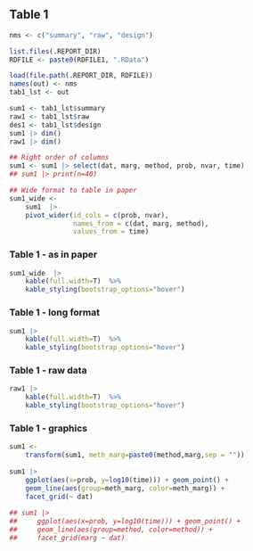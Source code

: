 ## Table 1

```r
nms <- c("summary", "raw", "design")

list.files(.REPORT_DIR)
RDFILE <- paste0(RDFILE1, ".RData")

load(file.path(.REPORT_DIR, RDFILE))
names(out) <- nms
tab1_lst <- out
```

```r
sum1 <- tab1_lst$summary
raw1 <- tab1_lst$raw
des1 <- tab1_lst$design
sum1 |> dim()
raw1 |> dim()

## Right order of columns 
sum1 <- sum1 |> select(dat, marg, method, prob, nvar, time)
## sum1 |> print(n=40)

## Wide format to table in paper
sum1_wide <-
    sum1  |>
    pivot_wider(id_cols = c(prob, nvar),
                names_from = c(dat, marg, method),
                values_from = time)
```

### Table 1 - as in paper

```r
sum1_wide  |> 
    kable(full.width=T)  %>%
    kable_styling(bootstrap_options="hover")
```

### Table 1 - long format

```r
sum1 |> 
    kable(full.width=T)  %>%
    kable_styling(bootstrap_options="hover")
```

### Table 1 - raw data

```r
raw1 |>
    kable(full.width=T)  %>%
    kable_styling(bootstrap_options="hover")

```
### Table 1 - graphics

```r
sum1 <-
    transform(sum1, meth_marg=paste0(method,marg,sep = ""))
          
sum1 |>
    ggplot(aes(x=prob, y=log10(time))) + geom_point() +
    geom_line(aes(group=meth_marg, color=meth_marg)) +
    facet_grid(~ dat)
          
## sum1 |>
##     ggplot(aes(x=prob, y=log10(time))) + geom_point() +
##     geom_line(aes(group=method, color=method)) +
##     facet_grid(marg ~ dat)

```

